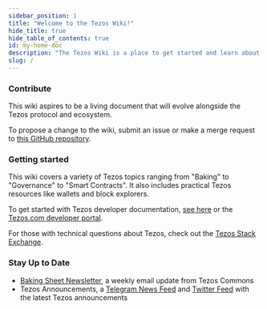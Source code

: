 ```yaml
---
sidebar_position: 1
title: "Welcome to the Tezos Wiki!"
hide_title: true
hide_table_of_contents: true
id: my-home-doc
description: "The Tezos Wiki is a place to get started and learn about Tezos. It also aims to answer the frequently asked questions about the Tezos protocol and the Tezos ecosystem."
slug: /
---
```


### Contribute

This wiki aspires to be a living document that will evolve alongside the Tezos protocol and ecosystem.

To propose a change to the wiki, submit an issue or make a merge request to [this GitHub repository](https://github.com/tezosweb/wiki.tezos.com).

### Getting started

This wiki covers a variety of Tezos topics ranging from "Baking" to "Governance" to "Smart Contracts". It also includes practical Tezos resources like wallets and block explorers.

To get started with Tezos developer documentation, [see here](http://tezos.gitlab.io/) or the [Tezos.com developer portal](https://tezos.com/developer-portal).

For those with technical questions about Tezos, check out the [Tezos Stack Exchange](https://tezos.stackexchange.com/). 

### Stay Up to Date

* [Baking Sheet Newsletter](http://bakingsheet.tezoscommons.org), a weekly email update from Tezos Commons
* Tezos Announcements, a [Telegram News Feed](https://t.me/TezosAnnouncements) and [Twitter Feed](https://twitter.com/tezosbulletin) with the latest Tezos announcements

